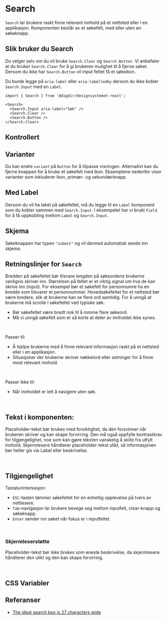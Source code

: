 
<Meta of={SearchStories} />

# Search
`Search` lar brukere raskt finne relevant innhold på et nettsted eller i en applikasjon. Komponenten består av et søkefelt, med eller uten en søkeknapp.


<Primary />
<Controls />

## Slik bruker du Search

Du velger selv om du vil bruke `Search.Clear` og `Search.Button`. Vi anbefaler at du bruker `Search.Clear` for å gi brukeren mulighet til å fjerne søket.
Dersom du ikke har `Search.Button` vil input feltet få et søkeikon.

Du burde legge på `aria-label` eller `aria-labelledby` dersom du ikke kobler `Search.Input` med en `Label`.

```tsx
import { Search } from '@digdir/designsystemet-react';

<Search>
  <Search.Input aria-label="Søk" />
  <Search.Clear />
  <Search.Button />
</Search.Clear>
```

## Kontrollert

<Canvas of={SearchStories.Controlled} />

## Varianter

Du kan endre `variant` på `Button` for å tilpasse visningen. Alternativt kan du fjerne knappen for å bruke et søkefelt med ikon. Eksemplene nedenfor viser varianter som inkluderer ikon, primær- og sekundærknapp.


<Canvas of={SearchStories.Variants} />

## Med Label

Dersom du vil ha label på søkefeltet, må du legge til en `Label` komponent som du kobler sammen med `Search.Input`.
I eksempelet har vi brukt `Field` for å få oppkobling mellom `Label` og `Search.Input`.

<Canvas of={SearchStories.WithLabel} />

## Skjema

Søkeknappen har typen `"submit"` og vil dermed automatisk sende inn skjema.

<Canvas of={SearchStories.Form} />

## Retningslinjer for `Search`

Bredden på søkefeltet bør tilsvare lengden på søkeordene brukerne vanligvis skriver inn. Størrelsen på feltet er et viktig signal om hva de kan skrive inn (input). For eksempel bør et søkefelt for personnumre ha en bredde som tilsvarer et personnummer. Hovedsøkefeltet for et nettsted bør være bredere, slik at brukerne kan se flere ord samtidig.
For å unngå at brukerne må scrolle i søkefeltet ved typiske søk:
* Bør søkefeltet være bredt nok til å romme flere søkeord.
* Må vi unngå søkefelt som er så korte at deler av innholdet ikke synes.

<br/>

Passer til:

* Å hjelpe brukerne med å finne relevant informasjon raskt på et nettsted eller i en applikasjon.
* Situasjoner der brukerne skriver nøkkelord eller setninger for å finne mest relevant innhold.

<br/>

Passer ikke til:

* Når innholdet er lett å navigere uten søk.

<br/>

## Tekst i komponenten:

Placeholder-tekst bør brukes med forsiktighet, da den forsvinner når brukeren skriver og kan skape forvirring. Den må også oppfylle kontrastkrav for tilgjengelighet, noe som kan gjøre teksten vanskelig å skille fra utfylt innhold. Skjermlesere håndterer placeholder-tekst ulikt, så informasjonen bør heller gis via Label eller beskrivelse.

<br/>

## Tilgjengelighet

Tastaturinterkasjon:

* `ESC`-tasten tømmer søkefeltet for en enhetlig opplevelse på tvers av nettlesere.
* `Tab`-navigasjon lar brukere bevege seg mellom inputfelt, clear-knapp og søkeknapp.
* `Enter` sender inn søket når fokus er i inputfeltet.

<br/>

### Skjermleserstøtte
Placeholder-tekst bør ikke brukes som eneste beskrivelse, da skjermlesere håndterer den ulikt og den kan skape forvirring.



<br/>

## CSS Variabler

<CssVariables css={css} />

## Referanser

- [The ideal search box is 27 characters wide](https://www.smashingmagazine.com/2009/09/10-useful-usability-findings-and-guidelines/#6-the-ideal-search-box-is-27-characters-wide)

